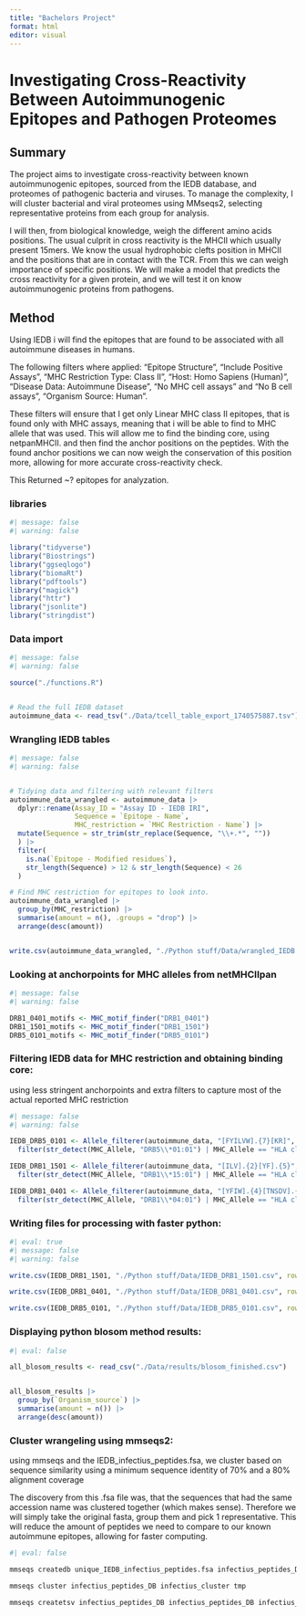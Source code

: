```yaml
---
title: "Bachelors Project"
format: html
editor: visual
---
```


# Investigating Cross-Reactivity Between Autoimmunogenic Epitopes and Pathogen Proteomes

## Summary

The project aims to investigate cross-reactivity between known autoimmunogenic epitopes, sourced from the IEDB database, and proteomes of pathogenic bacteria and viruses. To manage the complexity, I will cluster bacterial and viral proteomes using MMseqs2, selecting representative proteins from each group for analysis.

I will then, from biological knowledge, weigh the different amino acids positions. The usual culprit in cross reactivity is the MHCII which usually present 15mers. We know the usual hydrophobic clefts position in MHCII and the positions that are in contact with the TCR. From this we can weigh importance of specific positions. We will make a model that predicts the cross reactivity for a given protein, and we will test it on know autoimmunogenic proteins from pathogens.

## Method

Using IEDB i will find the epitopes that are found to be associated with all autoimmune diseases in humans.

The following filters where applied: "Epitope Structure", "Include Positive Assays", "MHC Restriction Type: Class II", "Host: Homo Sapiens (Human)", "Disease Data: Autoimmune Disease", "No MHC cell assays" and "No B cell assays", "Organism Source: Human".

These filters will ensure that I get only Linear MHC class II epitopes, that is found only with MHC assays, meaning that i will be able to find to MHC allele that was used. This will allow me to find the binding core, using netpanMHCII. and then find the anchor positions on the peptides. With the found anchor positions we can now weigh the conservation of this position more, allowing for more accurate cross-reactivity check.

This Returned \~? epitopes for analyzation.

### libraries

```r
#| message: false
#| warning: false

library("tidyverse")
library("Biostrings")
library("ggseqlogo")
library("biomaRt")
library("pdftools")
library("magick")
library("httr")
library("jsonlite")
library("stringdist")
```

### Data import

```r
#| message: false
#| warning: false

source("./functions.R")


# Read the full IEDB dataset
autoimmune_data <- read_tsv("./Data/tcell_table_export_1740575887.tsv")

```

### Wrangling IEDB tables

```r
#| message: false
#| warning: false


# Tidying data and filtering with relevant filters
autoimmune_data_wrangled <- autoimmune_data |>
  dplyr::rename(Assay_ID = "Assay ID - IEDB IRI",
                Sequence = `Epitope - Name`,
                MHC_restriction = `MHC Restriction - Name`) |>
  mutate(Sequence = str_trim(str_replace(Sequence, "\\+.*", ""))
  ) |>
  filter(
    is.na(`Epitope - Modified residues`),
    str_length(Sequence) > 12 & str_length(Sequence) < 26
  )

# Find MHC restriction for epitopes to look into.
autoimmune_data_wrangled |>
  group_by(MHC_restriction) |>
  summarise(amount = n(), .groups = "drop") |>
  arrange(desc(amount))


write.csv(autoimmune_data_wrangled, "./Python stuff/Data/wrangled_IEDB.csv", row.names = FALSE)

```

### Looking at anchorpoints for MHC alleles from netMHCIIpan

```r
#| message: false
#| warning: false

DRB1_0401_motifs <- MHC_motif_finder("DRB1_0401")
DRB1_1501_motifs <- MHC_motif_finder("DRB1_1501")
DRB5_0101_motifs <- MHC_motif_finder("DRB5_0101")
```

### Filtering IEDB data for MHC restriction and obtaining binding core:

using less stringent anchorpoints and extra filters to capture most of the actual reported MHC restriction

```r
#| message: false
#| warning: false

IEDB_DRB5_0101 <- Allele_filterer(autoimmune_data, "[FYILVW].{7}[KR]", c(2,3,4,5,7,8)) |>
  filter(str_detect(MHC_Allele, "DRB5\\*01:01") | MHC_Allele == "HLA class II")

IEDB_DRB1_1501 <- Allele_filterer(autoimmune_data, "[ILV].{2}[YF].{5}", c(2,3,5,7,8)) |>
  filter(str_detect(MHC_Allele, "DRB1\\*15:01") | MHC_Allele == "HLA class II")

IEDB_DRB1_0401 <- Allele_filterer(autoimmune_data, "[YFIW].{4}[TNSDV].{3}", c(2,3,5,7,8)) |>
  filter(str_detect(MHC_Allele, "DRB1\\*04:01") | MHC_Allele == "HLA class II")
```

### 

### Writing files for processing with faster python:

```r
#| eval: true
#| message: false
#| warning: false

write.csv(IEDB_DRB1_1501, "./Python stuff/Data/IEDB_DRB1_1501.csv", row.names = FALSE)

write.csv(IEDB_DRB1_0401, "./Python stuff/Data/IEDB_DRB1_0401.csv", row.names = FALSE)

write.csv(IEDB_DRB5_0101, "./Python stuff/Data/IEDB_DRB5_0101.csv", row.names = FALSE)
```

### 

### Displaying python blosom method results:

```r
#| eval: false

all_blosom_results <- read_csv("./Data/results/blosom_finished.csv")


all_blosom_results |>
  group_by(`Organism_source`) |>
  summarise(amount = n()) |>
  arrange(desc(amount))
```

### Cluster wrangeling using mmseqs2:

using mmseqs and the IEDB_infectius_peptides.fsa, we cluster based on sequence similarity using a minimum sequence identity of 70% and a 80% alignment coverage

The discovery from this .fsa file was, that the sequences that had the same accession name was clustered together (which makes sense). Therefore we will simply take the original fasta, group them and pick 1 representative. This will reduce the amount of peptides we need to compare to our known autoimmune epitopes, allowing for faster computing.

```bash
#| eval: false

mmseqs createdb unique_IEDB_infectius_peptides.fsa infectius_peptides_DB

mmseqs cluster infectius_peptides_DB infectius_cluster tmp

mmseqs createtsv infectius_peptides_DB infectius_peptides_DB infectius_cluster infectius_cluster.tsv
```
